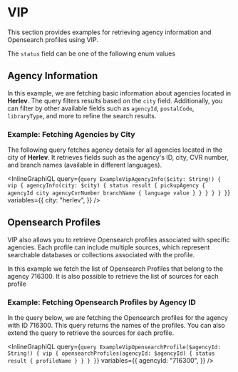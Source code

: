 # VIP

This section provides examples for retrieving agency information and Opensearch profiles using VIP.

The `status` field can be one of the following enum values

<DescribeEnum name="VipResponseStatusEnum" />

## Agency Information

In this example, we are fetching basic information about agencies located in **Herlev**.
The query filters results based on the `city` field. Additionally, you can filter by other available
fields such as `agencyId`, `postalCode`, `libraryType`, and more to refine the search results.

### Example: Fetching Agencies by City

The following query fetches agency details for all agencies located in the city of **Herlev**.
It retrieves fields such as the agency's ID, city, CVR number, and branch names (available in different languages).

<InlineGraphiQL
  query={`query ExampleVipAgencyInfo($city: String!) {
  vip {
    agencyInfo(city: $city) {
      status
      result {
        pickupAgency {
          agencyId
          city
          agencyCvrNumber
          branchName {
            language
            value
          }
        }
      }
    }
  }
}`}
  variables={{
    city: "herlev",
  }}
/>

## Opensearch Profiles

VIP also allows you to retrieve Opensearch profiles associated with specific agencies.
Each profile can include multiple sources, which represent searchable databases or collections associated with the profile.

In this example we fetch the list of Opensearch Profiles that belong to the agency 716300.
It is also possible to retrieve the list of sources for each profile

### Example: Fetching Opensearch Profiles by Agency ID

In the query below, we are fetching the Opensearch profiles for the agency with ID 716300.
This query returns the names of the profiles. You can also extend the query to retrieve the sources for each profile.

<InlineGraphiQL
  query={`query ExampleVipOpensearchProfile($agencyId: String!) {
    vip {
    opensearchProfiles(agencyId: $agencyId) {
      status
      result {
        profileName
      }
    }
  }
}`}
  variables={{
    agencyId: "716300",
  }}
/>
